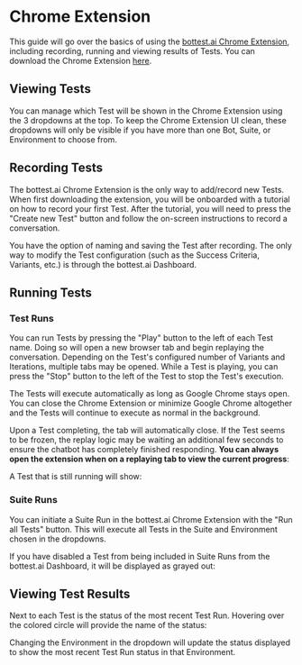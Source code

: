 # Chrome Extension


This guide will go over the basics of using the [bottest.ai Chrome Extension](),
including recording, running and viewing results of Tests. You can download the
Chrome Extension [here]().

<StyledImage path="/assets/guides/chrome-extension/1.svg" />

## Viewing Tests
You can manage which Test will be shown in the Chrome Extension using the 3 dropdowns at the top.
To keep the Chrome Extension UI clean, these dropdowns will only be visible if you have more than
one Bot, Suite, or Environment to choose from.


## Recording Tests

The bottest.ai Chrome Extension is the only way to add/record new Tests. When first
downloading the extension, you will be onboarded with a tutorial on how to record
your first Test. After the tutorial, you will need to press the "Create new Test"
button and follow the on-screen instructions to record a conversation.

You have the option of naming and saving the Test after recording. The only way
to modify the Test configuration (such as the Success Criteria, Variants, etc.)
is through the bottest.ai Dashboard.

## Running Tests

### Test Runs

You can run Tests by pressing the "Play" button to the left of each Test name. Doing
so will open a new browser tab and begin replaying the conversation. Depending on the Test's
configured number of Variants and Iterations, multiple tabs may be opened. While a Test
is playing, you can press the "Stop" button to the left of the Test to stop the Test's
execution.

The Tests will execute automatically as long as Google Chrome stays open. You can close the
Chrome Extension or minimize Google Chrome altogether and the Tests will continue to execute
as normal in the background.

Upon a Test completing, the tab will automatically close. If the Test seems to be frozen, the
replay logic may be waiting an additional few seconds to ensure the chatbot has completely finished
responding. **You can always open the extension when on a replaying tab to view the current progress**:

A Test that is still running will show:
<StyledImage path="/assets/guides/chrome-extension/2.svg" />

### Suite Runs

You can initiate a Suite Run in the bottest.ai Chrome Extension with the
"Run all Tests" button. This will execute all Tests in the Suite and Environment chosen
in the dropdowns.

If you have disabled a Test from being included in Suite Runs from the bottest.ai Dashboard,
it will be displayed as grayed out:

<StyledImage path="/assets/guides/chrome-extension/3.svg" />

## Viewing Test Results

Next to each Test is the status of the most recent Test Run. Hovering over the colored circle
will provide the name of the status:

<StyledImage path="/assets/guides/chrome-extension/4.svg" />

Changing the Environment in the dropdown will update the status displayed to show the most recent
Test Run status in that Environment.